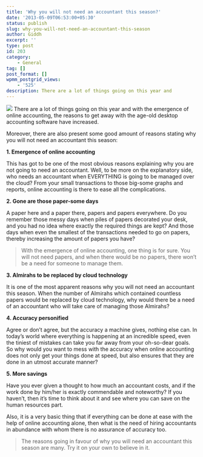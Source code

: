 ```yaml
---
title: 'Why you will not need an accountant this season?'
date: '2013-05-09T06:53:00+05:30'
status: publish
slug: why-you-will-not-need-an-accountant-this-season
author: Giddh
excerpt: ''
type: post
id: 203
category:
    - General
tag: []
post_format: []
wpmm_postgrid_views:
    - '525'
description: There are a lot of things going on this year and
---
```

<img class="wp-block-image size-large" src = "https://miro.medium.com/max/880/0*HFRL-9d3OFzA5h6t.jpg" /> There are a lot of things going on this year and with the emergence of online accounting, the reasons to get away with the age-old desktop accounting software have increased.

Moreover, there are also present some good amount of reasons stating why you will not need an accountant this season:

**1. Emergence of online accounting**

This has got to be one of the most obvious reasons explaining why you are not going to need an accountant. Well, to be more on the explanatory side, who needs an accountant when EVERYTHING is going to be managed over the cloud? From your small transactions to those big-some graphs and reports, online accounting is there to ease all the complications.

**2. Gone are those paper-some days**

A paper here and a paper there, papers and papers everywhere. Do you remember those messy days when piles of papers decorated your desk, and you had no idea where exactly the required things are kept? And those days when even the smallest of the transactions needed to go on papers, thereby increasing the amount of papers you have?

> With the emergence of online accounting, one thing is for sure. You will not need papers, and when there would be no papers, there won’t be a need for someone to manage them.

**3. Almirahs to be replaced by cloud technology**

It is one of the most apparent reasons why you will not need an accountant this season. When the number of Almirahs which contained countless papers would be replaced by cloud technology, why would there be a need of an accountant who will take care of managing those Almirahs?

**4. Accuracy personified**

Agree or don’t agree, but the accuracy a machine gives, nothing else can. In today’s world where everything is happening at an incredible speed, even the tiniest of mistakes can take you far away from your oh-so-dear goals. So why would you want to mess with the accuracy when online accounting does not only get your things done at speed, but also ensures that they are done in an utmost accurate manner?

**5. More savings**

Have you ever given a thought to how much an accountant costs, and if the work done by him/her is exactly commendable and noteworthy? If you haven’t, then it’s time to think about it and see where you can save on the human resources part.

Also, it is a very basic thing that if everything can be done at ease with the help of online accounting alone, then what is the need of hiring accountants in abundance with whom there is no assurance of accuracy too.

> The reasons going in favour of why you will need an accountant this season are many. Try it on your own to believe in it.